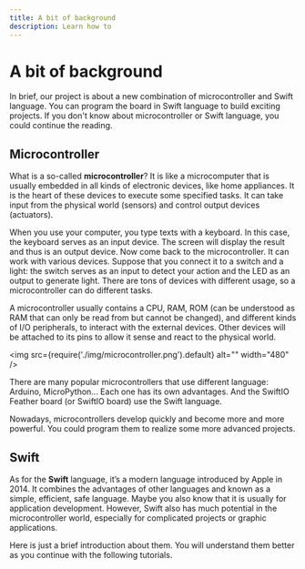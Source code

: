 ```yaml
---
title: A bit of background
description: Learn how to
---
```


# A bit of background

In brief, our project is about a new combination of microcontroller and Swift language. You can program the board in Swift language to build exciting projects. If you don't know about microcontroller or Swift language, you could continue the reading. 

## Microcontroller

What is a so-called **microcontroller**? It is like a microcomputer that is usually embedded in all kinds of electronic devices, like home appliances. It is the heart of these devices to execute some specified tasks. It can take input from the physical world (sensors) and control output devices (actuators). 

When you use your computer, you type texts with a keyboard. In this case, the keyboard serves as an input device. The screen will display the result and thus is an output device. Now come back to the microcontroller. It can work with various devices. Suppose that you connect it to a switch and a light: the switch serves as an input to detect your action and the LED as an output to generate light. There are tons of devices with different usage, so a microcontroller can do different tasks. 

A microcontroller usually contains a CPU, RAM, ROM (can be understood as RAM that can only be read from but cannot be changed), and different kinds of I/O peripherals, to interact with the external devices. Other devices will be attached to its pins to allow it sense and react to the physical world.

<img
  src={require('./img/microcontroller.png').default}
  alt="" width="480"
/>

There are many popular microcontrollers that use different language: Arduino, MicroPython... Each one has its own advantages. And the SwiftIO Feather board (or SwiftIO board) use the Swift language.

Nowadays, microcontrollers develop quickly and become more and more powerful. You could program them to realize some more advanced projects.

## Swift

As for the **Swift** language, it’s a modern language introduced by Apple in 2014. It combines the advantages of other languages and known as a simple, efficient, safe language. Maybe you also know that it is usually for application development. However, Swift also has much potential in the microcontroller world, especially for complicated projects or graphic applications. 

Here is just a brief introduction about them. You will understand them better as you continue with the following tutorials.